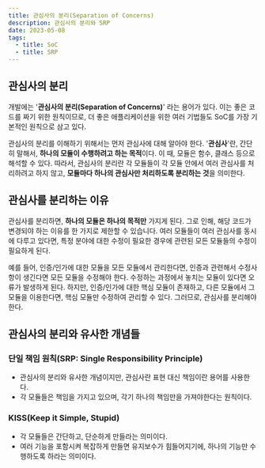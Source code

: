 ```yaml
---
title: 관심사의 분리(Separation of Concerns)
description: 관심사의 분리와 SRP
date: 2023-05-08
tags:
  - title: SoC
  - title: SRP
---
```


## 관심사의 분리

개발에는 '**관심사의 분리(Separation of Concerns)**' 라는 용어가 있다. 이는 좋은 코드를 짜기 위한 원칙이므로, 더 좋은 애플리케이션을 위한 여러 기법들도 SoC를 가장 기본적인 원칙으로 삼고 있다.

관심사의 분리를 이해하기 위해서는 먼저 관심사에 대해 알아야 한다. '**관심사**'란, 간단히 말해서, **하나의 모듈이 수행하려고 하는 목적**이다. 이 때, 모듈은 함수, 클래스 등으로 해석할 수 있다.
따라서, 관심사의 분리란 각 모듈들이 각 모듈 안에서 여러 관심사를 처리하려고 하지 않고, **모듈마다 하나의 관심사만 처리하도록 분리하는 것**을 의미한다.

## 관심사를 분리하는 이유

관심사를 분리하면, **하나의 모듈은 하나의 목적만** 가지게 된다. 그로 인해, 해당 코드가 변경되야 하는 이유를 한 가지로 제한할 수 있습니다.
여러 모듈들이 여러 관심사를 동시에 다루고 있다면, 특정 분야에 대한 수정이 필요한 경우에 관련된 모든 모듈들의 수정이 필요하게 된다.

예를 들어, 인증/인가에 대한 모듈을 모든 모듈에서 관리한다면, 인증과 관련해서 수정사항이 생긴다면 모든 모듈을 수정해야 한다.
수정하는 과정에서 놓치는 모듈이 있다면 오류가 발생하게 된다. 하지만, 인증/인가에 대한 핵심 모듈이 존재하고, 다른 모듈에서 그 모듈을 이용한다면, 핵심 모듈만 수정하여 관리할 수 있다.
그러므로, 관심사를 분리해야 한다.

## 관심사의 분리와 유사한 개념들

### 단일 책임 원칙(SRP: Single Responsibility Principle)

- 관심사의 분리와 유사한 개념이지만, 관심사란 표현 대신 책임이란 용어를 사용한다.
- 각 모듈들은 책임을 가지고 있으며, 각기 하나의 책임만을 가져야한다는 원칙이다.

### KISS(Keep it Simple, Stupid)

- 각 모듈들은 간단하고, 단순하게 만들라는 의미이다.
- 여러 기능을 포함시켜 복잡하게 만들면 유지보수가 힘들어지기에, 하나의 기능만 수행하도록 하라는 의미이다.
